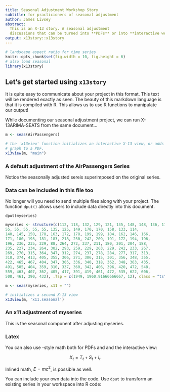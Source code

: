 ```yaml
---
title: Seasonal Adjustment Workshop Story
subtitle: for practicioners of seasonal adjustment
author: James Livsey
abstract: 
  This is an X-13 story. A seasonal adjustment
  discussions that can be turned into **PDFs** or into **interactive websites**.
output: x13story::x13story
---
```



```r
# landscape aspect ratio for time series
knitr::opts_chunk$set(fig.width = 10, fig.height = 6)
# also load seasonal
library(x13story)  
```

## Let's get started using `x13story`

It is quite easy to communicate about your project in this format. This text
will be rendered exactly as seen. The beauty of this markdown language is that
it is compiled with R. This allows us to use R functions to manipulate our 
output!

While documenting our seasonal adjustment project, we can run X-13ARIMA-SEATS
from the same document...


```r
m <- seas(AirPassengers)

# the 'x13view' function initializes an interactive X-13 view, or adds a 
# graph to a PDF. 
x13view(m, "main")
```

### A default adjustment of the AirPassengers Series

Notice the seasonally adjusted sereis superimposed on the original series. 

### Data can be included in this file too

No longer will you need to send multiple files along with your project. The 
function `dput()` allows users to include data directly into this document.

```
dput(myseries)

``` 
```r
myseries <- structure(c(112, 118, 132, 129, 121, 135, 148, 148, 136, 119, 
55, 55, 55, 55, 55, 135, 125, 149, 170, 170, 158, 133, 114, 
140, 145, 150, 178, 163, 172, 178, 199, 199, 184, 162, 146, 166, 
171, 180, 193, 181, 183, 218, 230, 242, 209, 191, 172, 194, 196, 
196, 236, 235, 229, 88, 264, 272, 237, 211, 180, 201, 204, 188, 
235, 227, 234, 264, 302, 293, 259, 229, 203, 229, 242, 233, 267, 
269, 270, 315, 364, 347, 312, 274, 237, 278, 284, 277, 317, 313, 
318, 374, 413, 405, 355, 306, 271, 306, 315, 301, 356, 348, 355, 
422, 465, 467, 404, 347, 305, 336, 340, 318, 362, 348, 363, 435, 
491, 505, 404, 359, 310, 337, 360, 342, 406, 396, 420, 472, 548, 
559, 463, 407, 362, 405, 417, 391, 419, 461, 472, 535, 622, 606, 
508, 461, 390, 432), .Tsp = c(1949, 1960.91666666667, 12), class = "ts")

m <- seas(myseries, x11 = "")

# initializes a second X-13 view
x13view(m, 'x11.seasonal')
```

### An x11 adjustment of myseries

This is the seasonal component after adjusting myseries. 

### Latex 

You can also use \LaTeX-style math both for PDFs and and the interactive view:

$$X_t = T_t + S_t + I_t$$ 

Inlined math, $E = mc^2$, is possible as well.

You can include your own data into the code. Use `dput` to transform an existing series in your workspace into R code:




